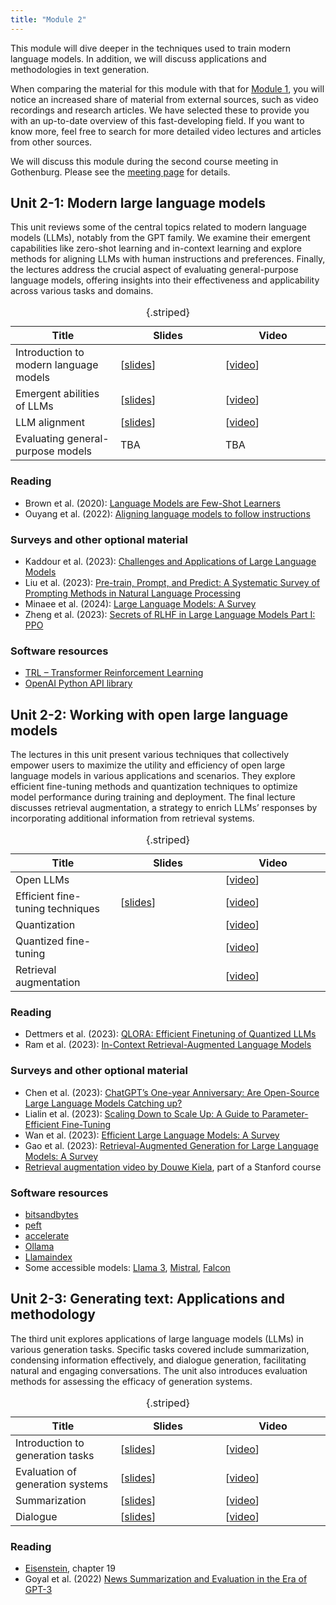 ```yaml
---
title: "Module 2"
---
```


This module will dive deeper in the techniques used to train modern language models. In addition, we will discuss applications and methodologies in text generation.

When comparing the material for this module with that for [Module&nbsp;1](../module1/index.qmd), you will notice an increased share of material from external sources, such as video recordings and research articles. We have selected these to provide you with an up-to-date overview of this fast-developing field. If you want to know more, feel free to search for more detailed video lectures and articles from other sources.

We will discuss this module during the second course meeting in Gothenburg. Please see the [meeting page](meeting2.qmd) for details.

## Unit 2-1: Modern large language models

This unit reviews some of the central topics related to modern language models (LLMs), notably from the GPT family. We examine their emergent capabilities like zero-shot learning and in-context learning and explore methods for aligning LLMs with human instructions and preferences. Finally, the lectures address the crucial aspect of evaluating general-purpose language models, offering insights into their effectiveness and applicability across various tasks and domains.

| Title | Slides | Video |
|---|---|---|
|Introduction to modern language models|[[slides](https://www.cse.chalmers.se/~richajo/dat450/lectures/l12/m12_1.pdf)]|[[video](https://youtu.be/VL1ND3zmNy4)]|
|Emergent abilities of LLMs|[[slides](https://www.ida.liu.se/~TDDE09/lectures/unit5/nlp-2024-501.pdf)]|[[video](https://youtu.be/F5Xh4uwrl9k)]|
|LLM alignment | [[slides](https://www.ida.liu.se/~TDDE09/lectures/unit5/nlp-2024-502.pdf)] | [[video](https://youtu.be/EaU2Aerzxzo)] |
|Evaluating general-purpose models| TBA | TBA |
: {.striped}

### Reading

- Brown et al. (2020): [Language Models are Few-Shot Learners](https://arxiv.org/abs/2005.14165)
- Ouyang et al. (2022): [Aligning language models to follow instructions](https://openai.com/research/instruction-following)

### Surveys and other optional material

- Kaddour et al. (2023): [Challenges and Applications of Large Language Models](https://arxiv.org/pdf/2307.10169)
- Liu et al. (2023): [Pre-train, Prompt, and Predict: A Systematic Survey of Prompting Methods in Natural Language Processing](https://dl.acm.org/doi/full/10.1145/3560815)
- Minaee et al. (2024): [Large Language Models: A Survey](https://arxiv.org/pdf/2402.06196)
- Zheng et al. (2023): [Secrets of RLHF in Large Language Models Part I: PPO](https://arxiv.org/pdf/2307.04964)

### Software resources

- [TRL &ndash; Transformer Reinforcement Learning](https://huggingface.co/docs/trl/index)
- [OpenAI Python API library](https://pypi.org/project/openai/)

## Unit 2-2: Working with open large language models

The lectures in this unit present various techniques that collectively empower users to maximize the utility and efficiency of open large language models in various applications and scenarios. They explore efficient fine-tuning methods and quantization techniques to optimize model performance during training and deployment. The final lecture discusses retrieval augmentation, a strategy to enrich LLMs' responses by incorporating additional information from retrieval systems.

| Title | Slides | Video |
|---|---|---|
| Open LLMs | | [[video](https://www.youtube.com/watch?v=y9k-U9AuDeM)] |
| Efficient fine-tuning techniques | [[slides](https://www.cse.chalmers.se/~richajo/dat450/lectures/l13/m13_1.pdf)] | [[video](https://youtu.be/p8RnCZlR3fA)] |
| Quantization | | [[video](https://www.youtube.com/watch?v=mNE_d-C82lI)] | 
| Quantized fine-tuning | | [[video](https://www.youtube.com/watch?v=6l8GZDPbFn8)] |
| Retrieval augmentation | | [[video](https://www.youtube.com/watch?v=T-D1OfcDW1M)] |
: {.striped}

### Reading

- Dettmers et al. (2023): [QLORA: Efficient Finetuning of Quantized LLMs](https://arxiv.org/pdf/2305.14314)
- Ram et al. (2023): [In-Context Retrieval-Augmented Language Models](https://aclanthology.org/2023.tacl-1.75.pdf)

### Surveys and other optional material

- Chen et al. (2023): [ChatGPT’s One-year Anniversary: Are Open-Source
Large Language Models Catching up?](https://arxiv.org/pdf/2311.16989)
- Lialin et al. (2023): [Scaling Down to Scale Up: A Guide to Parameter-Efficient Fine-Tuning](https://arxiv.org/pdf/2303.15647)
- Wan et al. (2023): [Efficient Large Language Models: A Survey](https://arxiv.org/pdf/2312.03863)
- Gao et al. (2023): [Retrieval-Augmented Generation for Large Language Models: A Survey](https://arxiv.org/pdf/2312.10997)
- [Retrieval augmentation video by Douwe Kiela](https://www.youtube.com/watch?v=mE7IDf2SmJg), part of a Stanford course

### Software resources

- [bitsandbytes](https://huggingface.co/docs/bitsandbytes/main/en/index)
- [peft](https://huggingface.co/docs/peft/index)
- [accelerate](https://huggingface.co/docs/accelerate/index)
- [Ollama](https://ollama.com/)
- [Llamaindex](https://www.llamaindex.ai/)
- Some accessible models: [Llama 3](https://llama.meta.com/llama3/), [Mistral](https://docs.mistral.ai/), [Falcon](https://falconllm.tii.ae/falcon.html)

## Unit 2-3: Generating text: Applications and methodology

The third unit explores applications of large language models (LLMs) in various generation tasks. Specific tasks covered include summarization, condensing information effectively, and dialogue generation, facilitating natural and engaging conversations. The unit also introduces evaluation methods for assessing the efficacy of generation systems.

| Title | Slides | Video |
|---|---|---|
| Introduction to generation tasks | [[slides](https://raw.githubusercontent.com/liu-nlp/dl4nlp/main/slides/slides-311.pdf)] | [[video](https://youtu.be/rQgA09R8kSM)] |
| Evaluation of generation systems | [[slides](https://raw.githubusercontent.com/liu-nlp/dl4nlp/main/slides/slides-312.pdf)] | [[video](https://youtu.be/pJHmKn2FDRY)] |
| Summarization | [[slides](https://www.cse.chalmers.se/~richajo/dat450/lectures/l10/l10_1.pdf)] | [[video](https://youtu.be/EUJlrdJhBJg)] |
| Dialogue | [[slides](https://raw.githubusercontent.com/liu-nlp/dl4nlp/main/slides/slides-2022-232.pdf)] | [[video](https://youtu.be/jWkQLVN3ixI)] |
: {.striped}

### Reading

- [Eisenstein](https://raw.githubusercontent.com/jacobeisenstein/gt-nlp-class/master/notes/eisenstein-nlp-notes.pdf), chapter 19
- Goyal et al. (2022) [News Summarization and Evaluation in the Era of GPT-3](https://arxiv.org/pdf/2209.12356)